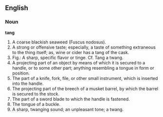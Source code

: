 ==English==

===Noun===

'''tang'''

#A coarse blackish seaweed (Fuscus nodosus).
#A strong or offensive taste; especially, a taste of something extraneous to the thing itself; as, wine or cider has a tang of the cask.
#Fig.: A sharp, specific flavor or tinge.  Cf. Tang a twang.
#A projecting part of an object by means of which it is secured to a handle, or to some other part; anything resembling a tongue in form or position.
#The part of a knife, fork, file, or other small instrument, which is inserted into the handle.
#The projecting part of the breech of a musket barrel, by which the barrel is secured to the stock.
#The part of a sword blade to which the handle is fastened.
#The tongue of a buckle.
#A sharp, twanging sound; an unpleasant tone; a twang.